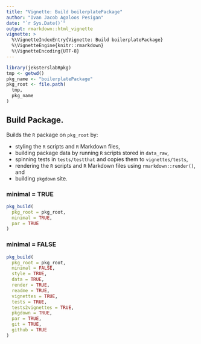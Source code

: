 ```yaml
---
title: "Vignette: Build boilerplatePackage"
author: "Ivan Jacob Agaloos Pesigan"
date: "`r Sys.Date()`"
output: rmarkdown::html_vignette
vignette: >
  %\VignetteIndexEntry{Vignette: Build boilerplatePackage}
  %\VignetteEngine{knitr::rmarkdown}
  %\VignetteEncoding{UTF-8}
---
```


```r
library(jeksterslabRpkg)
tmp <- getwd()
pkg_name <- "boilerplatePackage"
pkg_root <- file.path(
  tmp,
  pkg_name
)
```

## Build Package.

Builds the `R` package on `pkg_root` by:

  - styling the `R` scripts and `R` Markdown files,
  - building package data by running `R` scripts stored in `data_raw`,
  - spinning tests in `tests/testthat` and copies them to `vignettes/tests`,
  - rendering the `R` scripts and `R` Markdown files using `rmarkdown::render()`, and
  - building `pkgdown` site.

### minimal = TRUE

```r
pkg_build(
  pkg_root = pkg_root,
  minimal = TRUE,
  par = TRUE
)
```

### minimal = FALSE

```r
pkg_build(
  pkg_root = pkg_root,
  minimal = FALSE,
  style = TRUE,
  data = TRUE,
  render = TRUE,
  readme = TRUE,
  vignettes = TRUE,
  tests = TRUE,
  tests2vignettes = TRUE,
  pkgdown = TRUE,
  par = TRUE,
  git = TRUE,
  github = TRUE
)
```
